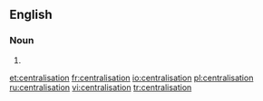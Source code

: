 ==English==
===Noun===
{{en-noun}}

# {{alternative spelling of|centralization}}

[[et:centralisation]]
[[fr:centralisation]]
[[io:centralisation]]
[[pl:centralisation]]
[[ru:centralisation]]
[[vi:centralisation]]
[[tr:centralisation]]